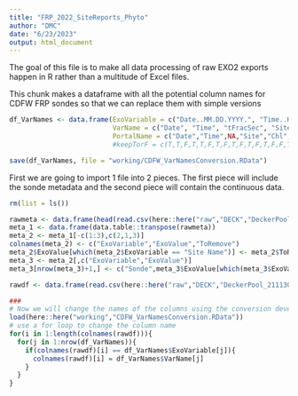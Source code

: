 ```yaml
---
title: "FRP_2022_SiteReports_Phyto"
author: "DMC"
date: "6/23/2023"
output: html_document
---
```


The goal of this file is to make all data processing of raw EXO2 exports happen in R rather than a multitude of Excel files.


This chunk makes a dataframe with all the potential column names for CDFW FRP sondes so that we can replace them with simple versions
```r
df_VarNames <- data.frame(ExoVariable = c("Date..MM.DD.YYYY.", "Time..HH.mm.ss.", "Time..Fract..Sec.", "Site.Name", "Chlorophyll.RFU", "Cond.µS.cm", "Depth.m", "fDOM.QSU", "fDOM.RFU", "nLF.Cond.µS.cm", "ODO...sat", "ODO...CB", "ODO.mg.L", "Pressure.psi.a", "Sal.psu", "SpCond.µS.cm", "TAL.PC.RFU", "TDS.mg.L", "Turbidity.FNU", "TSS.mg.L", "Wiper.Position.volt", "Temp..C", "Vertical.Position.m", "Battery.V", "Cable.Pwr.V"),
                          VarName = c("Date", "Time", "tFracSec", "Site", "ChlRFU","Cond", "Depthm", "fDOMQSU", "fDOMRFU", "nCond", "DOsat", "DOcb", "DOmgL", "PressurePSI", "SalPSU", "SPC", "PCRFU", "TDSmgL", "Turb", "TSSmgL", "WiperPos", "TempC", "VertPositionm", "Battery", "CablePwr"),
                          PortalName = c("Date","Time",NA,"Site","Chl",NA,"Depth",NA,"fDOM",NA,"DOsat",NA,"DOconc",NA,NA,"SPC","PC",NA,"Turb",NA,NA,"TempC",NA,"Battery",NA))#,
                          #keepTorF = c(T,T,F,T,T,F,T,F,T,F,T,F,T,F,F,T,T,F,T,F,T,T,F,T,F))

save(df_VarNames, file = "working/CDFW_VarNamesConversion.RData")
```


First we are going to import 1 file into 2 pieces. The first piece will include the sonde metadata and the second piece will contain the continuous data.
```r
rm(list = ls())

rawmeta <- data.frame(head(read.csv(here::here("raw","DECK","DeckerPool_211130to220127.csv"),skip = 6, fileEncoding = "utf-16")))
meta_1 <- data.frame(data.table::transpose(rawmeta))
meta_2 <- meta_1[-c(1:3),c(2,1,3)]
colnames(meta_2) <- c("ExoVariable","ExoValue","ToRemove")
meta_2$ExoValue[which(meta_2$ExoVariable == "Site Name")] <- meta_2$ToRemove[which(meta_2$ExoVariable == "Site Name")]
meta_3 <- meta_2[,c("ExoVariable","ExoValue")]
meta_3[nrow(meta_3)+1,] <- c("Sonde",meta_3$ExoValue[which(meta_3$ExoVariable == "Battery V")])

rawdf <- data.frame(read.csv(here::here("raw","DECK","DeckerPool_211130to220127.csv"),skip = 9, fileEncoding = "utf-16", header = T))

### 
# Now we will change the names of the columns using the conversion developed previously
load(here::here("working","CDFW_VarNamesConversion.RData"))
# use a for loop to change the column name
for(i in 1:length(colnames(rawdf))){
  for(j in 1:nrow(df_VarNames)){
    if(colnames(rawdf)[i] == df_VarNames$ExoVariable[j]){
      colnames(rawdf)[i] = df_VarNames$VarName[j]
    }
  }
}

```

